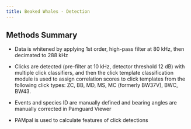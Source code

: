 ```yaml
---
title: Beaked Whales - Detection
---
```


## Methods Summary

-   Data is whitened by applying 1st order, high-pass filter at 80 kHz, then decimated to 288 kHz

-   Clicks are detected (pre-filter at 10 kHz, detector threshold 12 dB) with multiple click classifiers, and then the click template classification module is used to assign correlation scores to click templates from the following click types: ZC, BB, MD, MS, MC (formerly BW37V), BWC, BW43. 

-   Events and species ID are manually defined and bearing angles are manually corrected in Pamguard Viewer

-   PAMpal is used to calculate features of click detections

